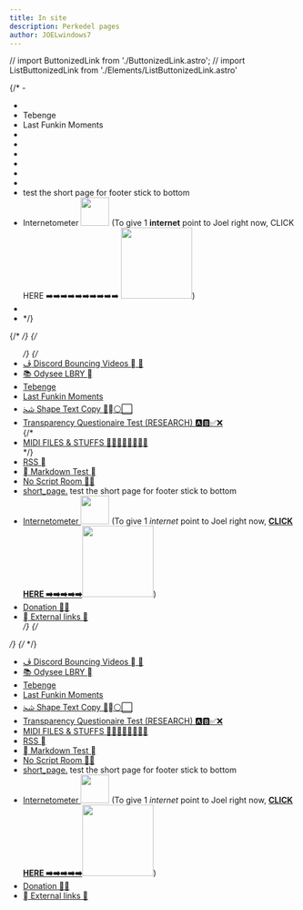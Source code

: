 ```yaml
---
title: In site 
description: Perkedel pages
author: JOELwindows7
---
```

// import ButtonizedLink from './ButtonizedLink.astro';
// import ListButtonizedLink from './Elements/ListButtonizedLink.astro'

{/* - <ButtonizedLink content="&#xfb6e; Discord Bouncing Videos &#xf03d; 🏀" href="discord_bouncing_videos"/>
- <ButtonizedLink content="📚 Odysee LBRY &#xf03d;" href="odysee"/>
- <ButtonizedLink href="tebenge">Tebenge <TebengeGuy/> <TebengeBullet/> <TebengeBullet/> <TebengeBullet/> <TebengeBullet/> <TebengeBullet/> </ButtonizedLink>
- <ButtonizedLink href="last_funkin_moments">Last Funkin Moments <LFMSymbol/></ButtonizedLink>
- <ButtonizedLink content="&#xfd2f; Shape Text Copy 🔷&#xf069;⚪⬜" href="shapeTextCopy"/>
- <ButtonizedLink content="Transparency Questionaire Test (RESEARCH) 🅰️🅱️✅❌" href="transparency_questionaire_test"/>
- <ButtonizedLink content="MIDI FILES & STUFFS 🎹🎹🎹🎹🎹🎹🎹🎹" href="midi"/>
- <ButtonizedLink content="RSS &#xf09e;" href="rss"/>
- <ButtonizedLink content="&#xe73e; Markdown Test &#xe609;" href="test_md"/>
- <ButtonizedLink content="No Script Room 🚫📜" href="/no_script"/>
- <ButtonizedLink content="short_page." href="short_page"/> test the short page for footer stick to bottom
- <ButtonizedLink href="internetometer">Internetometer <Image alt="" src="http://internetometer.com/imagesmall/42554.png" width="50px"/></ButtonizedLink> (To give 1 **internet** point to Joel right now, <ButtonizedLink target="_blank" rel="noopener noreferrer" href='http://internetometer.com/give/42554' >CLICK HERE ➡️➡️➡️➡️➡️➡️➡️➡️➡️➡️ <Image alt="" src='http://internetometer.com/image/42554.png' width="125px"/></ButtonizedLink>)
- <ButtonizedLink content="Donation 🤑💸" href="donate"/>
- <ButtonizedLink content="&#xf7a8; External links 🚪" href="external_links"/> */}

{/* <ListButtonizedLink> */}
{/* <ul class="ListNoStyle ListSeparateChildrenABit ButtonizeListChildrenLinks"> */}
    {/* <li><a href="discord_bouncing_videos">&#xfb6e; Discord Bouncing Videos &#xf03d; 🏀</a></li>
    <li><a href="odysee">📚 Odysee LBRY &#xf03d;</a></li>
    <li><a href="tebenge">Tebenge <TebengeGuy/> <TebengeBullet/> <TebengeBullet/> <TebengeBullet/> <TebengeBullet/> <TebengeBullet/></a></li>
    <li><a href="last_funkin_moments">Last Funkin Moments <LFMSymbol/></a></li>
    <li><a href="shapeTextCopy">&#xfd2f; Shape Text Copy 🔷&#xf069;⚪⬜</a></li>
    <li><a href="transparency_questionaire_test">Transparency Questionaire Test (RESEARCH) 🅰️🅱️✅❌ </a></li>
    {/* <li><a href="midi"> MIDI FILES & STUFFS 🎹🎹🎹🎹🎹🎹🎹🎹 </a></li> */}
    <li><a href="rss">RSS &#xf09e;</a></li>
    <li><a href="test_md">&#xe73e; Markdown Test &#xe609;</a></li>
    <li><a href="/no_script">No Script Room 🚫📜</a></li>
    <li><a href="short_page">short_page.</a> test the short page for footer stick to bottom</li>
    <li><a href="internetometer">Internetometer <Image src="http://internetometer.com/imagesmall/42554.png" width="50px"/></a> (To give 1 <i>internet</i> point to Joel right now, <a target="_blank" rel="noopener noreferrer" href='http://internetometer.com/give/42554'><b>CLICK HERE ➡️➡️➡️➡️➡️</b></a><a target="_blank" rel="noopener noreferrer" href='http://internetometer.com/give/42554'><Image src='http://internetometer.com/image/42554.png' width="125px"/></a>)</li>
    <li><a href="donate">Donation 🤑💸</a></li>
    <li><a href="external_links">&#xf7a8; External links 🚪</a></li> */}
{/* </ul> */}
{/* </ListButtonizedLink> */}

- <a href="discord_bouncing_videos">&#xfb6e; Discord Bouncing Videos &#xf03d; 🏀</a>
- <a href="odysee">📚 Odysee LBRY &#xf03d;</a>
- <a href="tebenge">Tebenge <TebengeGuy/> <TebengeBullet/> <TebengeBullet/> <TebengeBullet/> <TebengeBullet/> <TebengeBullet/></a>
- <a href="last_funkin_moments">Last Funkin Moments <LFMSymbol/></a>
- <a href="shapeTextCopy">&#xfd2f; Shape Text Copy 🔷&#xf069;⚪⬜</a>
- <a href="transparency_questionaire_test">Transparency Questionaire Test (RESEARCH) 🅰️🅱️✅❌ </a>
- <a href="midi"> MIDI FILES & STUFFS 🎹🎹🎹🎹🎹🎹🎹🎹 </a>
- <a href="rss">RSS &#xf09e;</a>
- <a href="test_md">&#xe73e; Markdown Test &#xe609;</a>
- <a href="/no_script">No Script Room 🚫📜</a>
- <a href="short_page">short_page.</a> test the short page for footer stick to bottom
- <a href="internetometer">Internetometer <Image src="http://internetometer.com/imagesmall/42554.png" width="50px"/></a> (To give 1 <i>internet</i> point to Joel right now, <a target="_blank" rel="noopener noreferrer" href='http://internetometer.com/give/42554'><b>CLICK HERE ➡️➡️➡️➡️➡️</b></a><a target="_blank" rel="noopener noreferrer" href='http://internetometer.com/give/42554'><Image src='http://internetometer.com/image/42554.png' width="125px"/></a>)
- <a href="donate">Donation 🤑💸</a>
- <a href="external_links">&#xf7a8; External links 🚪</a>

